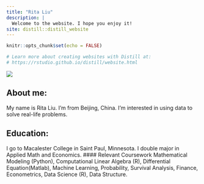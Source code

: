 ```yaml
---
title: "Rita Liu"
description: |
  Welcome to the website. I hope you enjoy it!
site: distill::distill_website
---
```


```r
knitr::opts_chunk$set(echo = FALSE)

# Learn more about creating websites with Distill at:
# https://rstudio.github.io/distill/website.html

```

![](professional photo1.JPG){width=100,height=100}

## About me: 
My name is Rita Liu. I'm from Beijing, China. I'm interested in using data to solve real-life problems.  

## Education: 
I go to Macalester College in Saint Paul, Minnesota. I double major in Applied Math and Economics. 
#### Relevant Coursework
Mathematical Modeling (Python), Computational Linear Algebra (R), Differential Equation(Matlab), Machine Learning, Probability, Survival Analysis, Finance, Econometrics, Data Science (R), Data Structure. 
